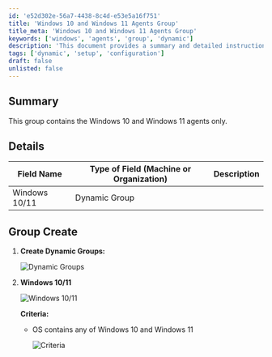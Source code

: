 ```yaml
---
id: 'e52d302e-56a7-4438-8c4d-e53e5a16f751'
title: 'Windows 10 and Windows 11 Agents Group'
title_meta: 'Windows 10 and Windows 11 Agents Group'
keywords: ['windows', 'agents', 'group', 'dynamic']
description: 'This document provides a summary and detailed instructions on creating dynamic groups specifically for Windows 10 and Windows 11 agents, including the necessary criteria for group creation.'
tags: ['dynamic', 'setup', 'configuration']
draft: false
unlisted: false
---
```

## Summary

This group contains the Windows 10 and Windows 11 agents only.

## Details

| Field Name      | Type of Field (Machine or Organization) | Description |
|------------------|-----------------------------------------|-------------|
| Windows 10/11    | Dynamic Group                           |             |

## Group Create

1. **Create Dynamic Groups:**

   ![Dynamic Groups](../../../static/img/BitLocker-Initialize/image_1.png)

2. **Windows 10/11**

   ![Windows 10/11](../../../static/img/BitLocker-Initialize/image_2.png)

   **Criteria:**

   - OS contains any of Windows 10 and Windows 11  
   
     ![Criteria](../../../static/img/BitLocker-Initialize/image_3.png)













